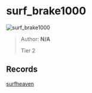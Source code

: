 
# surf_brake1000

![surf_brake1000](https://raw.githubusercontent.com/Sayt123/SurfMapPics/Maps-and-bonuses/csgo/surf_brake1000.jpg)

> Author: **N/A**
>
> Tier 2

## Records

[surfheaven](https://surfheaven.eu/map/surf_brake1000)
